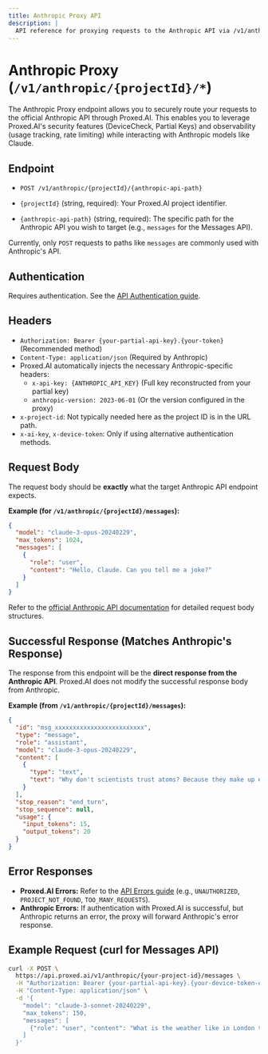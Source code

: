 ```yaml
---
title: Anthropic Proxy API
description: |
  API reference for proxying requests to the Anthropic API via /v1/anthropic/{projectId}/*. Securely use Anthropic models like Claude with Proxed.AI's features.
---
```


# Anthropic Proxy (`/v1/anthropic/{projectId}/*`)

The Anthropic Proxy endpoint allows you to securely route your requests to the official Anthropic API through Proxed.AI. This enables you to leverage Proxed.AI's security features (DeviceCheck, Partial Keys) and observability (usage tracking, rate limiting) while interacting with Anthropic models like Claude.

## Endpoint

*   `POST /v1/anthropic/{projectId}/{anthropic-api-path}`

*   `{projectId}` (string, required): Your Proxed.AI project identifier.
*   `{anthropic-api-path}` (string, required): The specific path for the Anthropic API you wish to target (e.g., `messages` for the Messages API).

Currently, only `POST` requests to paths like `messages` are commonly used with Anthropic's API.

## Authentication

Requires authentication. See the [API Authentication guide](/docs/authentication).

## Headers

*   `Authorization: Bearer {your-partial-api-key}.{your-token}` (Recommended method)
*   `Content-Type: application/json` (Required by Anthropic)
*   Proxed.AI automatically injects the necessary Anthropic-specific headers:
    *   `x-api-key: {ANTHROPIC_API_KEY}` (Full key reconstructed from your partial key)
    *   `anthropic-version: 2023-06-01` (Or the version configured in the proxy)
*   `x-project-id`: Not typically needed here as the project ID is in the URL path.
*   `x-ai-key`, `x-device-token`: Only if using alternative authentication methods.

## Request Body

The request body should be **exactly** what the target Anthropic API endpoint expects.

**Example (for `/v1/anthropic/{projectId}/messages`):**

```json
{
  "model": "claude-3-opus-20240229",
  "max_tokens": 1024,
  "messages": [
    {
      "role": "user",
      "content": "Hello, Claude. Can you tell me a joke?"
    }
  ]
}
```

Refer to the [official Anthropic API documentation](https://docs.anthropic.com/en/api/messages) for detailed request body structures.

## Successful Response (Matches Anthropic's Response)

The response from this endpoint will be the **direct response from the Anthropic API**.
Proxed.AI does not modify the successful response body from Anthropic.

**Example (from `/v1/anthropic/{projectId}/messages`):**

```json
{
  "id": "msg_xxxxxxxxxxxxxxxxxxxxxxxxx",
  "type": "message",
  "role": "assistant",
  "model": "claude-3-opus-20240229",
  "content": [
    {
      "type": "text",
      "text": "Why don't scientists trust atoms? Because they make up everything!"
    }
  ],
  "stop_reason": "end_turn",
  "stop_sequence": null,
  "usage": {
    "input_tokens": 15,
    "output_tokens": 20
  }
}
```

## Error Responses

*   **Proxed.AI Errors:** Refer to the [API Errors guide](/api-errors) (e.g., `UNAUTHORIZED`, `PROJECT_NOT_FOUND`, `TOO_MANY_REQUESTS`).
*   **Anthropic Errors:** If authentication with Proxed.AI is successful, but Anthropic returns an error, the proxy will forward Anthropic's error response.

## Example Request (curl for Messages API)

```bash
curl -X POST \
  https://api.proxed.ai/v1/anthropic/{your-project-id}/messages \
  -H "Authorization: Bearer {your-partial-api-key}.{your-device-token-or-test-key}" \
  -H "Content-Type: application/json" \
  -d '{
    "model": "claude-3-sonnet-20240229",
    "max_tokens": 150,
    "messages": [
      {"role": "user", "content": "What is the weather like in London today?"}
    ]
  }'
```
